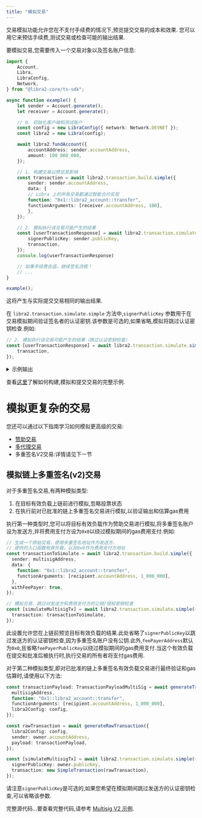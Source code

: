 ```yaml
---
title: "模拟交易"
---
```


交易模拟功能允许您在不支付手续费的情况下,预览提交交易的成本和效果.
您可以用它来预估手续费,测试交易或检查可能的输出结果.

要模拟交易,您需要传入一个交易对象以及签名账户信息:

```typescript filename="simulate-a-transaction.ts"
import {
    Account,
    Libra,
    LibraConfig,
    Network,
} from "@libra2-core/ts-sdk";

async function example() {
    let sender = Account.generate();
    let receiver = Account.generate();

    // 0. 初始化客户端和测试账户
    const config = new LibraConfig({ network: Network.DEVNET });
    const libra2 = new Libra(config);

    await libra2.fundAccount({
        accountAddress: sender.accountAddress,
        amount: 100_000_000,
    });

    // 1. 构建交易以预览其影响
    const transaction = await libra2.transaction.build.simple({
        sender: sender.accountAddress,
        data: {
        // Libra 上的所有交易都通过智能合约实现
        function: "0x1::libra2_account::transfer",
        functionArguments: [receiver.accountAddress, 100],
        },
    });

    // 2. 模拟执行该交易可能产生的结果
    const [userTransactionResponse] = await libra2.transaction.simulate.simple({
        signerPublicKey: sender.publicKey,
        transaction,
    });
    console.log(userTransactionResponse)

    // 如果手续费合适，继续签名流程！
    // ...
}

example();
```

这将产生与实际提交交易相同的输出结果.

在 `libra2.transaction.simulate.simple` 方法中,`signerPublicKey` 参数用于在交易模拟期间验证签名者的认证密钥.该参数是可选的,如果省略,模拟将跳过认证密钥检查.例如:

```typescript
// 2. 模拟执行该交易可能产生的结果（跳过认证密钥检查）
const [userTransactionResponse] = await libra2.transaction.simulate.simple({
    transaction,
});
```

<details>
  <summary>示例输出</summary>

  ```shellscript filename="Terminal"
  {
    version: '9534925',
    hash: '0xea50b6fbea39ad1ba015d11cda0e7478334669c34830bc3df067a260d680893c',
    state_change_hash: '0x0000000000000000000000000000000000000000000000000000000000000000',
    event_root_hash: '0x0000000000000000000000000000000000000000000000000000000000000000',
    state_checkpoint_hash: null,
    gas_used: '9',
    success: true,
    vm_status: 'Executed successfully',
    accumulator_root_hash: '0x0000000000000000000000000000000000000000000000000000000000000000',
    changes: [
      {
        address: '0x811d5a94ccb597fa2a4f7872a3c678867cff94130d9378c39304c1354ef54abe',
        state_key_hash: '0x09adecee8779b64d05847488e2dbec6679c0c9e2fe618caf0793472ba3a7e4ab',
        data: [Object],
        type: 'write_resource'
      },
      {
        address: '0x811d5a94ccb597fa2a4f7872a3c678867cff94130d9378c39304c1354ef54abe',
        state_key_hash: '0x0c70ede5412277b81d9f8d99369930ed5d56ad65862e3e878ad22dd5500833d0',
        data: [Object],
        type: 'write_resource'
      },
      {
        address: '0xf40c314051890d16ba0a2ba427e003a83e730956fdeccf6c8eebc893a229ddc1',
        state_key_hash: '0x503f9cffb248036da24e18875f3dce72bb33d1d3ef5cfdbdb2fb3411cd718f4f',
        data: [Object],
        type: 'write_resource'
      },
      {
        state_key_hash: '0x6e4b28d40f98a106a65163530924c0dcb40c1349d3aa915d108b4d6cfc1ddb19',
        handle: '0x1b854694ae746cdbd8d44186ca4929b2b337df21d1c74633be19b2710552fdca',
        key: '0x0619dc29a0aac8fa146714058e8dd6d2d0f3bdf5f6331907bf91f3acd81e6935',
        value: '0x708f579f62cb01000100000000000000',
        data: null,
        type: 'write_table_item'
      }
    ],
    sender: '0x811d5a94ccb597fa2a4f7872a3c678867cff94130d9378c39304c1354ef54abe',
    sequence_number: '0',
    max_gas_amount: '200000',
    gas_unit_price: '100',
    expiration_timestamp_secs: '1718983701',
    payload: {
      function: '0x1::libra2_account::transfer',
      type_arguments: [],
      arguments: [
        '0xf40c314051890d16ba0a2ba427e003a83e730956fdeccf6c8eebc893a229ddc1',
        '100'
      ],
      type: 'entry_function_payload'
    },
    signature: {
      public_key: '0x966b6b9aa8feb58ee1b911235dea1f185b9169de56303d18bb59937066881e44',
      signature: '0x00000000000000000000000000000000000000000000000000000000000000000000000000000000000000000000000000000000000000000000000000000000',
      type: 'ed25519_signature'
    },
    events: [
      {
        guid: [Object],
        sequence_number: '0',
        type: '0x1::coin::CoinWithdraw',
        data: [Object]
      },
      {
        guid: [Object],
        sequence_number: '0',
        type: '0x1::coin::WithdrawEvent',
        data: [Object]
      },
      {
        guid: [Object],
        sequence_number: '0',
        type: '0x1::coin::CoinDeposit',
        data: [Object]
      },
      {
        guid: [Object],
        sequence_number: '1',
        type: '0x1::coin::DepositEvent',
        data: [Object]
      },
      {
        guid: [Object],
        sequence_number: '0',
        type: '0x1::transaction_fee::FeeStatement',
        data: [Object]
      }
    ],
    timestamp: '1718983681460047'
  }
  ```
</details>

查看[这里](/zh/build/sdks/ts-sdk/building-transactions)了解如何构建,模拟和提交交易的完整示例.

# 模拟更复杂的交易

您还可以通过以下指南学习如何模拟更高级的交易:

- [赞助交易](/zh/build/sdks/ts-sdk/building-transactions/sponsoring-transactions)
- [多代理交易](/zh/build/sdks/ts-sdk/building-transactions/multi-agent-transactions)
- 多重签名V2交易:详情请见下一节

## 模拟链上多重签名(v2)交易

对于多重签名交易,有两种模拟类型:

1. 在目标有效负载上链前进行模拟,忽略投票状态
2. 在执行前对已批准的链上多重签名交易进行模拟,以验证输出和估算gas费用

执行第一种类型时,您可以将目标有效负载作为赞助交易进行模拟,将多重签名账户设为发送方,并将费用支付方设为`0x0`以绕过模拟期间的gas费用支付.例如:

```typescript
// 生成一个原始交易，使用多重签名地址作为发送方，
// 提供的入口函数有效负载，以及0x0作为费用支付方地址
const transactionToSimulate = await libra2.transaction.build.simple({
  sender: multisigAddress,
  data: {
    function: "0x1::libra2_account::transfer",
    functionArguments: [recipient.accountAddress, 1_000_000],
  },
  withFeePayer: true,
});

// 模拟交易，跳过对发送方和费用支付方的公钥/授权密钥检查
const [simulateMultisigTx] = await libra2.transaction.simulate.simple({
  transaction: transactionToSimulate,
});
```

此设置允许您在上链前预览目标有效负载的结果.此处省略了`signerPublicKey`以跳过发送方的认证密钥检查,因为多重签名账户没有公钥.此外,`feePayerAddress`默认为`0x0`,且省略`feePayerPublicKey`以绕过模拟期间的gas费用支付.当这个有效负载在提交和批准后被执行时,执行交易的所有者将支付gas费用.

对于第二种模拟类型,即对已批准的链上多重签名有效负载交易进行最终验证和gas估算时,请使用以下方法:

```typescript
const transactionPayload: TransactionPayloadMultiSig = await generateTransactionPayload({
  multisigAddress,
  function: "0x1::libra2_account::transfer",
  functionArguments: [recipient.accountAddress, 1_000_000],
  libra2Config: config,
});

const rawTransaction = await generateRawTransaction({
  libra2Config: config,
  sender: owner.accountAddress,
  payload: transactionPayload,
});

const [simulateMultisigTx] = await libra2.transaction.simulate.simple({
  signerPublicKey: owner.publicKey,
  transaction: new SimpleTransaction(rawTransaction),
});
```

请注意`signerPublicKey`是可选的,如果您希望在模拟期间跳过发送方的认证密钥检查,可以省略该参数.

完整源代码...要查看完整代码,请参考 [Multisig V2 示例](https://github.com/libra2org/libra2-ts-sdk/blob/main/examples/typescript-esm/multisig_v2.ts).
